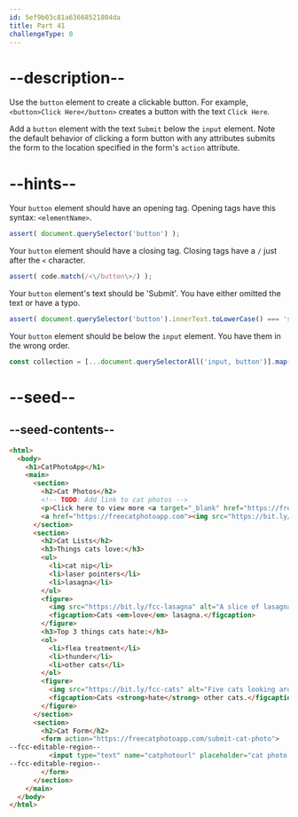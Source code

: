 ```yaml
---
id: 5ef9b03c81a63668521804da
title: Part 41
challengeType: 0
---
```


# --description--

Use the `button` element to create a clickable button. For example, `<button>Click Here</button>` creates a button with the text `Click Here`.

Add a `button` element with the text `Submit` below the `input` element. Note the default behavior of clicking a form button with any attributes submits the form to the location specified in the form's `action` attribute.

# --hints--

Your `button` element should have an opening tag. Opening tags have this syntax: `<elementName>`.

```js
assert( document.querySelector('button') );
```

Your `button` element should have a closing tag. Closing tags have a `/` just after the `<` character.

```js
assert( code.match(/<\/button\>/) );
```

Your `button` element's text should be 'Submit'. You have either omitted the text or have a typo.

```js
assert( document.querySelector('button').innerText.toLowerCase() === 'submit' );
```

Your `button` element should be below the `input` element. You have them in the wrong order.

```js
const collection = [...document.querySelectorAll('input, button')].map(node => node.nodeName); assert( collection.indexOf('INPUT') < collection.indexOf('BUTTON') );
```

# --seed--

## --seed-contents--

```html
<html>
  <body>
    <h1>CatPhotoApp</h1>
    <main>
      <section>
        <h2>Cat Photos</h2>
        <!-- TODO: Add link to cat photos -->
        <p>Click here to view more <a target="_blank" href="https://freecatphotoapp.com">cat photos</a>.</p>
        <a href="https://freecatphotoapp.com"><img src="https://bit.ly/fcc-relaxing-cat" alt="A cute orange cat lying on its back."></a>
      </section>
      <section>
        <h2>Cat Lists</h2>
        <h3>Things cats love:</h3>
        <ul>
          <li>cat nip</li>
          <li>laser pointers</li>
          <li>lasagna</li>
        </ul>
        <figure>
          <img src="https://bit.ly/fcc-lasagna" alt="A slice of lasagna on a plate.">
          <figcaption>Cats <em>love</em> lasagna.</figcaption>  
        </figure>
        <h3>Top 3 things cats hate:</h3>
        <ol>
          <li>flea treatment</li>
          <li>thunder</li>
          <li>other cats</li>
        </ol>
        <figure>
          <img src="https://bit.ly/fcc-cats" alt="Five cats looking around a field.">
          <figcaption>Cats <strong>hate</strong> other cats.</figcaption>  
        </figure>
      </section>
      <section>
        <h2>Cat Form</h2>
        <form action="https://freecatphotoapp.com/submit-cat-photo">
--fcc-editable-region--
          <input type="text" name="catphotourl" placeholder="cat photo URL" required>
--fcc-editable-region--
        </form>
      </section>
    </main>
  </body>
</html>
```

